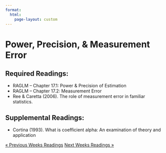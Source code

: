 ```yaml
---
format: 
  html:
    page-layout: custom
---
```

<div class="page-readings">
<h1 class="h1-reading"> Power, Precision, & Measurement Error </h1>
<h2 class="h2-reading">Required Readings:</h2>
<ul class="ul-reading">
<li>RAGLM -- Chapter 17.1: Power & Precision of Estimation</li>
<li>RAGLM -- Chapter 17.2: Measurement Error</li>
<li>Ree & Caretta (2006). The role of measurement error in familiar statistics.</li>
</ul>

<h2 class="h2-reading">Supplemental Readings:</h2>
<ul class="ul-reading">
<li>Cortina (1993). What is coefficient alpha: An examination of theory and application</li>
</ul>

<div class = "prev-next-container">
<a class="prev-next" href="reading-8.html">&laquo; Previous Weeks Readings</a>
<a class="prev-next" href="reading-10.html">Next Weeks Readings &raquo;</a>
</div>

</div>